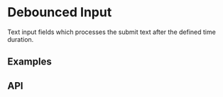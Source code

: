 
<Meta title="Docs/Components/Form/Debounced Input" />

# Debounced Input
Text input fields which processes the submit text after the defined time duration.

## Examples
<Canvas sourceState="shown" of={InputStories.Basic} />

## API
<ArgTypes of={DebouncedInput} />
